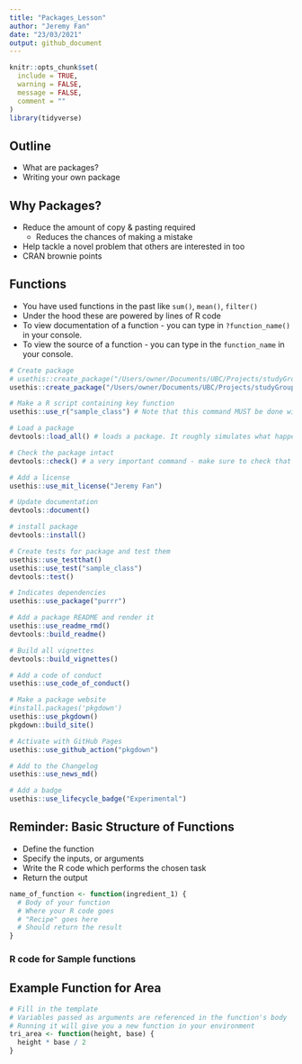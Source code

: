 ```yaml
---
title: "Packages_Lesson"
author: "Jeremy Fan"
date: "23/03/2021"
output: github_document
---
```


```r
knitr::opts_chunk$set(
  include = TRUE,
  warning = FALSE,
  message = FALSE,
  comment = ""
)
library(tidyverse)
```

## Outline
- What are packages?
- Writing your own package

## Why Packages?
- Reduce the amount of copy & pasting required
    - Reduces the chances of making a mistake
- Help tackle a novel problem that others are interested in too
- CRAN brownie points

## Functions
- You have used functions in the past like `sum()`, `mean()`, `filter()`
- Under the hood these are powered by lines of R code
- To view documentation of a function - you can type in `?function_name()` in your console.
- To view the source of a function - you can type in the `function_name` in your console.

```r
# Create package
# usethis::create_package("/Users/owner/Documents/UBC/Projects/studyGroup/lessons/20210324/sample_package") #won't work
usethis::create_package("/Users/owner/Documents/UBC/Projects/studyGroup/lessons/20210324/samplePackage")

# Make a R script containing key function
usethis::use_r("sample_class") # Note that this command MUST be done within the package. 

# Load a package
devtools::load_all() # loads a package. It roughly simulates what happens when a package is installed and loaded with `library()`. After making changes to the functions, make sure this is ran. 

# Check the package intact
devtools::check() # a very important command - make sure to check that there are no errors associated with the package.

# Add a license
usethis::use_mit_license("Jeremy Fan")

# Update documentation
devtools::document()

# install package
devtools::install()

# Create tests for package and test them
usethis::use_testthat()
usethis::use_test("sample_class")
devtools::test()

# Indicates dependencies
usethis::use_package("purrr")

# Add a package README and render it
usethis::use_readme_rmd()
devtools::build_readme()

# Build all vignettes
devtools::build_vignettes()

# Add a code of conduct
usethis::use_code_of_conduct()

# Make a package website
#install.packages('pkgdown')
usethis::use_pkgdown()
pkgdown::build_site()

# Activate with GitHub Pages
usethis::use_github_action("pkgdown")

# Add to the Changelog
usethis::use_news_md()

# Add a badge
usethis::use_lifecycle_badge("Experimental")

```

## Reminder: Basic Structure of Functions

- Define the function
- Specify the inputs, or arguments
- Write the R code which performs the chosen task
- Return the output
```r
name_of_function <- function(ingredient_1) {
  # Body of your function
  # Where your R code goes
  # "Recipe" goes here
  # Should return the result
}
```

### R code for Sample functions
## Example Function for Area 
```r
# Fill in the template
# Variables passed as arguments are referenced in the function's body
# Running it will give you a new function in your environment
tri_area <- function(height, base) {
  height * base / 2
}
```

